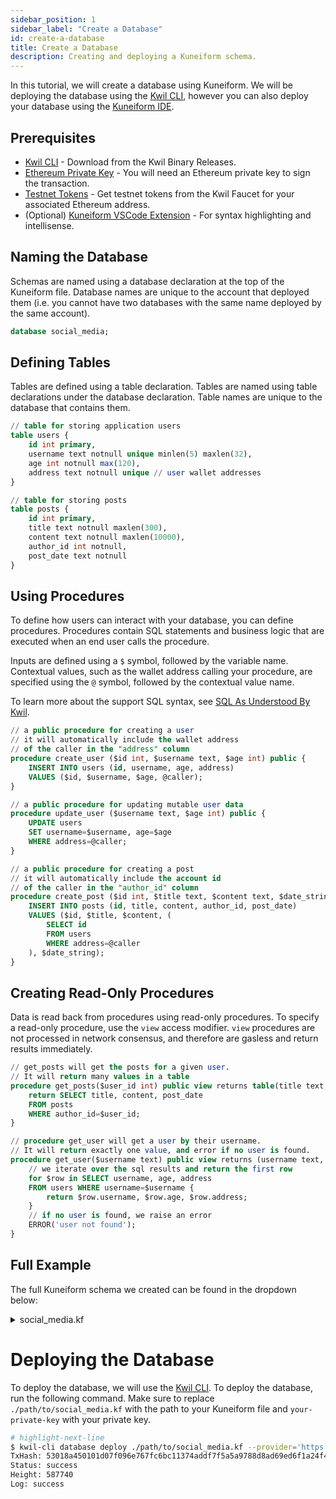 ```yaml
---
sidebar_position: 1
sidebar_label: "Create a Database"
id: create-a-database
title: Create a Database
description: Creating and deploying a Kuneiform schema.
---
```


In this tutorial, we will create a database using Kuneiform.  We will be deploying the database using the [Kwil CLI](/docs/category/cli),
however you can also deploy your database using the [Kuneiform IDE](<https://admin.kwil.com/ide>).

## Prerequisites

- [Kwil CLI](https://github.com/kwilteam/kwil-db/releases) - Download from the Kwil Binary Releases.
- [Ethereum Private Key](/docs/ref/kwil-cli/utils/generate-key#examples) - You will need an Ethereum private key to sign the transaction.
- [Testnet Tokens](https://faucet.kwil.com) - Get testnet tokens from the Kwil Faucet for your associated Ethereum address.
- (Optional) [Kuneiform VSCode Extension](https://marketplace.visualstudio.com/items?itemName=kwil-tools.kuneiform) - For syntax highlighting and intellisense.

## Naming the Database

Schemas are named using a database declaration at the top of the Kuneiform file.  Database names are unique to the account that deployed them (i.e. you cannot have two databases with the same name deployed by the same account).

```sql title="social_media.kf"
database social_media;
```

## Defining Tables

Tables are defined using a table declaration.  Tables are named using table declarations under the database declaration. Table names are unique to the database that contains them.

```sql title="social_media.kf"
// table for storing application users
table users {
    id int primary,
    username text notnull unique minlen(5) maxlen(32),
    age int notnull max(120),
    address text notnull unique // user wallet addresses
}

// table for storing posts
table posts {
    id int primary,
    title text notnull maxlen(300),
    content text notnull maxlen(10000),
    author_id int notnull,
    post_date text notnull
}
```

## Using Procedures

To define how users can interact with your database, you can define procedures.  Procedures contain SQL statements and business logic that are executed when an end user calls the procedure.

Inputs are defined using a `$` symbol, followed by the variable name.  Contextual values, such as the wallet address calling your procedure, are specified using the `@` symbol, followed by the contextual value name.

To learn more about the support SQL syntax, see [SQL As Understood By Kwil](/docs/category/sql-as-understood-by-kwil).

```sql title="social_media.kf"
// a public procedure for creating a user
// it will automatically include the wallet address
// of the caller in the "address" column
procedure create_user ($id int, $username text, $age int) public {
    INSERT INTO users (id, username, age, address)
    VALUES ($id, $username, $age, @caller);
}

// a public procedure for updating mutable user data
procedure update_user ($username text, $age int) public {
    UPDATE users
    SET username=$username, age=$age
    WHERE address=@caller;
}

// a public procedure for creating a post
// it will automatically include the account id
// of the caller in the "author_id" column
procedure create_post ($id int, $title text, $content text, $date_string text) public {
    INSERT INTO posts (id, title, content, author_id, post_date)
    VALUES ($id, $title, $content, (
        SELECT id
        FROM users
        WHERE address=@caller
    ), $date_string);
}
```

## Creating Read-Only Procedures

Data is read back from procedures using read-only procedures.  To specify a read-only procedure, use the `view` access modifier.
`view` procedures are not processed in network consensus, and therefore are gasless and return results immediately.

```sql title="social_media.kf"
// get_posts will get the posts for a given user.
// It will return many values in a table
procedure get_posts($user_id int) public view returns table(title text, content text, post_date text) {
    return SELECT title, content, post_date
    FROM posts
    WHERE author_id=$user_id;
}

// procedure get_user will get a user by their username.
// It will return exactly one value, and error if no user is found.
procedure get_user($username text) public view returns (username text, age int, address text) {
    // we iterate over the sql results and return the first row
    for $row in SELECT username, age, address
    FROM users WHERE username=$username {
        return $row.username, $row.age, $row.address;
    }
    // if no user is found, we raise an error
    ERROR('user not found');
}

```

## Full Example
The full Kuneiform schema we created can be found in the dropdown below:

<details>
  <summary> social_media.kf </summary>

```sql showLineNumbers
database social_media;

// table for storing application users
table users {
    id int primary,
    username text notnull unique minlen(5) maxlen(32),
    age int notnull max(120),
    address text notnull unique // user wallet addresses
}

// table for storing posts
table posts {
    id int primary,
    title text notnull maxlen(300),
    content text notnull maxlen(10000),
    author_id int notnull,
    post_date text notnull
}

// a public procedure for creating a user
// it will automatically include the wallet address
// of the caller in the "address" column
procedure create_user ($id int, $username text, $age int) public {
    INSERT INTO users (id, username, age, address)
    VALUES ($id, $username, $age, @caller);
}

// a public procedure for updating mutable user data
procedure update_user ($username text, $age int) public {
    UPDATE users
    SET username=$username, age=$age
    WHERE address=@caller;
}

// a public procedure for creating a post
// it will automatically include the account id
// of the caller in the "author_id" column
procedure create_post ($id int, $title text, $content text, $date_string text) public {
    INSERT INTO posts (id, title, content, author_id, post_date)
    VALUES ($id, $title, $content, (
        SELECT id
        FROM users
        WHERE address=@caller
    ), $date_string);
}

// get_posts will get the posts for a given user.
// It will return many values in a table
procedure get_posts($user_id int) public view returns table(title text, content text, post_date text) {
    return SELECT title, content, post_date
    FROM posts
    WHERE author_id=$user_id;
}

// procedure get_user will get a user by their username.
// It will return exactly one value, and error if no user is found.
procedure get_user($username text) public view returns (username text, age int, address text) {
    // we iterate over the sql results and return the first row
    for $row in SELECT username, age, address
    FROM users WHERE username=$username {
        return $row.username, $row.age, $row.address;
    }
    // if no user is found, we raise an error
    ERROR('user not found');
}
```
</details>

# Deploying the Database

To deploy the database, we will use the [Kwil CLI](/docs/category/cli).  To deploy the database, run the following command. Make sure to replace `./path/to/social_media.kf` with the path to your Kuneiform file and `your-private-key` with your private key.

```bash
# highlight-next-line
$ kwil-cli database deploy ./path/to/social_media.kf --provider='https://longhorn.kwil.com' --chain-id 'longhorn-2' --private-key 'your-private-key' --sync
TxHash: 53018a450101d07f096e767fc6bc11374addf7f5a5a9788d8ad69ed6f1a24f49
Status: success
Height: 587740
Log: success
```